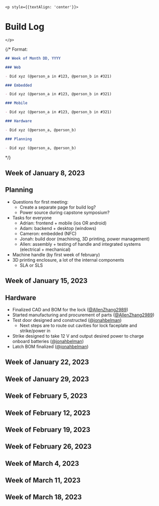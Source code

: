 <div style={{color:'white', overflowWrap: 'break-word'}}>

    <p style={{textAlign: 'center'}}>

# Build Log

    </p>

{/* Format:

```md
## Week of Month DD, YYYY

### Web

- Did xyz (@person_a in #123, @person_b in #321)

### Embedded

- Did xyz (@person_a in #123, @person_b in #321)

### Mobile

- Did xyz (@person_a in #123, @person_b in #321)

### Hardware

- Did xyz (@person_a, @person_b)

### Planning

- Did xyz (@person_a, @person_b)
```

*/}

## Week of January 8, 2023

## Planning

- Questions for first meeting:
  - Create a separate page for build log?
  - Power source during capstone symposium?
- Tasks for everyone
  - Adrian: frontend + mobile (ios OR android)
  - Adam: backend + desktop (windows)
  - Cameron: embedded (NFC)
  - Jonah: build door (machining, 3D printing, power management)
  - Allen: assembly + testing of handle and integrated systems (electrical + mechanical)
- Machine handle (by first week of february)
- 3D printing enclosure, a lot of the internal components
  - SLA or SLS

## Week of January 15, 2023

## Hardware

- Finalized CAD and BOM for the lock ([@AllenZhang2989](https://github.com/AllenZhang2989))
- Started manufacturing and procurement of parts ([@AllenZhang2989](https://github.com/AllenZhang2989))
- Test door designed and constructed ([@jonahbelman](https://github.com/jonahbelman))
  - Next steps are to route out cavities for lock faceplate and strike/power in
- Strike designed to take 12 V and output desired power to charge onboard batteries ([@jonahbelman](https://github.com/jonahbelman))
- Latch BOM finalized ([@jonahbelman](https://github.com/jonahbelman))

## Week of January 22, 2023

## Week of January 29, 2023

## Week of February 5, 2023

## Week of February 12, 2023

## Week of February 19, 2023

## Week of February 26, 2023

## Week of March 4, 2023

## Week of March 11, 2023

## Week of March 18, 2023

</div>

